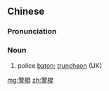 ==Chinese==
{{zh-forms}}

===Pronunciation===
{{zh-pron
|m=jǐnggùn
|c=ging2 gwan3
|mn=kéng-kùn
|cat=n
}}

===Noun===
{{zh-noun}}

# police [[baton]]; [[truncheon]] (UK)

[[mg:警棍]]
[[zh:警棍]]
